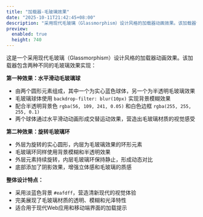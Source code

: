 ```yaml
---
title: "加载器-毛玻璃效果"
date: "2025-10-11T21:42:45+08:00"
description: "采用现代毛玻璃（Glassmorphism）设计风格的加载器动画效果。该加载器包含两种不同的毛玻璃效果实现"
preview:
  enabled: true
  height: 740
---
```



这是一个采用现代毛玻璃（Glassmorphism）设计风格的加载器动画效果。该加载器包含两种不同的毛玻璃效果实现：

**第一种效果：水平滑动毛玻璃球**

- 由两个圆形元素组成，其中一个为实心蓝色球体，另一个为半透明毛玻璃效果
- 毛玻璃球体使用 `backdrop-filter: blur(10px)` 实现背景模糊效果
- 配合半透明背景色 `rgba(56, 109, 241, 0.05)` 和白色边框 `rgba(255, 255, 255, 0.1)`
- 两个球体通过水平滑动动画形成交替运动效果，营造出毛玻璃材质的视觉感受

**第二种效果：旋转毛玻璃环**

- 外层为旋转的实心圆形，内层为毛玻璃效果的环形元素
- 毛玻璃环同样使用背景模糊和半透明效果
- 外层元素持续旋转，内层毛玻璃环保持静止，形成动态对比
- 底部添加了阴影效果，增强立体感和毛玻璃的质感

**整体设计特点：**

- 采用淡蓝色背景 `#eafdff`，营造清新现代的视觉体验
- 完美展现了毛玻璃材质的透明、模糊和光泽特性
- 适合用于现代Web应用和移动端界面的加载提示


<CodeViewer postId="loader-glassmorphism" />